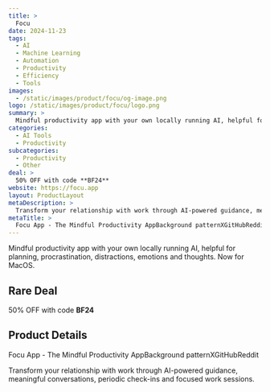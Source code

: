```yaml
---
title: >
  Focu
date: 2024-11-23
tags:
  - AI
  - Machine Learning
  - Automation
  - Productivity
  - Efficiency
  - Tools
images:
  - /static/images/product/focu/og-image.png
logo: /static/images/product/focu/logo.png
summary: >
  Mindful productivity app with your own locally running AI, helpful for planning, procrastination, distractions, emotions and thoughts. Now for MacOS.
categories:
  - AI Tools
  - Productivity
subcategories:
  - Productivity
  - Other
deal: >
  50% OFF with code **BF24**
website: https://focu.app
layout: ProductLayout
metaDescription: >
  Transform your relationship with work through AI-powered guidance, meaningful conversations, periodic check-ins and focused work sessions.
metaTitle: >
  Focu App - The Mindful Productivity AppBackground patternXGitHubReddit
---
```

Mindful productivity app with your own locally running AI, helpful for planning, procrastination, distractions, emotions and thoughts. Now for MacOS.

## Rare Deal

50% OFF with code **BF24**

## Product Details
Focu App - The Mindful Productivity AppBackground patternXGitHubReddit

Transform your relationship with work through AI-powered guidance, meaningful conversations, periodic check-ins and focused work sessions.
